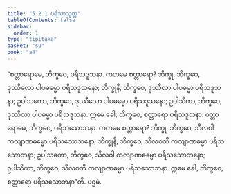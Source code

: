 ```yaml
---
title: "5.2.1 ပရိသာသုတ္တ"
tableOfContents: false
sidebar:
  order: 1
type: "tipitaka"
basket: "su"
book: "a4"
---
```



<DynamicBreadcrumb />

<Division number="211" book="a4">

<Paragraph number="1373" book="a4">
“စတ္တာရောမေ, ဘိက္ခဝေ, ပရိသဒူသနာ. ကတမေ စတ္တာရော? ဘိက္ခု, ဘိက္ခဝေ, ဒုဿီလော ပါပဓမ္မော ပရိသဒူသနော; ဘိက္ခုနီ, ဘိက္ခဝေ, ဒုဿီလာ ပါပဓမ္မာ ပရိသဒူသနာ; ဥပါသကော, ဘိက္ခဝေ, ဒုဿီလော ပါပဓမ္မော ပရိသဒူသနော; ဥပါသိကာ, ဘိက္ခဝေ, ဒုဿီလာ ပါပဓမ္မာ ပရိသဒူသနာ. ဣမေ ခေါ, ဘိက္ခဝေ, စတ္တာရော ပရိသဒူသနာ.
</Paragraph>

<Paragraph number="1374" book="a4">
စတ္တာရောမေ, ဘိက္ခဝေ, ပရိသသောဘနာ. ကတမေ စတ္တာရော? ဘိက္ခု, ဘိက္ခဝေ, သီလဝါ ကလျာဏဓမ္မော ပရိသသောဘနော; ဘိက္ခုနီ, ဘိက္ခဝေ, သီလဝတီ ကလျာဏဓမ္မာ ပရိသသောဘနာ; ဥပါသကော, ဘိက္ခဝေ, သီလဝါ ကလျာဏဓမ္မော ပရိသသောဘနော; ဥပါသိကာ, ဘိက္ခဝေ, သီလဝတီ ကလျာဏဓမ္မာ ပရိသသောဘနာ. ဣမေ ခေါ, ဘိက္ခဝေ, စတ္တာရော ပရိသသောဘနာ”တိ.

</Paragraph>
</Division>

<Paragraph number="1375" type="center" book="a4">
ပဌမံ.
</Paragraph>